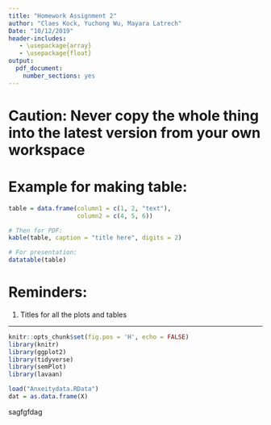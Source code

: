 ```yaml
---
title: "Homework Assignment 2"
author: "Claes Kock, Yuchong Wu, Mayara Latrech"
Date: "10/12/2019"
header-includes:
   - \usepackage{array}
   - \usepackage{float}
output:
  pdf_document:
    number_sections: yes
---
```


# Caution: Never copy the whole thing into the latest version from your own workspace

# Example for making table:

```r
table = data.frame(column1 = c(1, 2, "text"), 
                   column2 = c(4, 5, 6))

# Then for PDF:
kable(table, caption = "title here", digits = 2)

# For presentation:
datatable(table)
```

# Reminders:

1. Titles for all the plots and tables

***

\newpage

\tableofcontents

\newpage

```r
knitr::opts_chunk$set(fig.pos = 'H', echo = FALSE)
library(knitr)
library(ggplot2)
library(tidyverse)
library(semPlot)
library(lavaan)
```

```r
load("Anxeitydata.RData")
dat = as.data.frame(X)
```




sagfgfdag